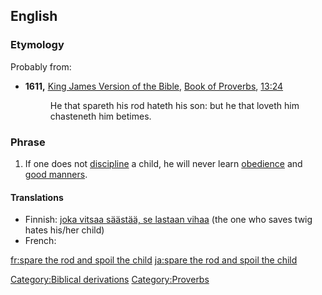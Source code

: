 ==English==

===Etymology===
Probably from:
* '''1611,''' [[w:King James Version of the Bible|King James Version of the Bible]], [[w:Book of Proverbs|Book of Proverbs]], [[s:Bible (King James)/Proverbs#Chapter 13|13:24]]
*:He that spareth his rod hateth his son: but he that loveth him chasteneth him betimes.

===Phrase===
{{infl|en|phrase|head=[[spare]] [[the]] [[rod]] [[and]] [[spoil]] [[the]] [[child]]}}

# If one does not [[discipline]] a child, he will never learn [[obedience]] and [[good manners]].

====Translations====
{{top}}
* Finnish: [[joka vitsaa säästää, se lastaan vihaa]] (the one who saves twig hates his/her child)
* French: {{t+|fr|qui aime bien, châtie bien}}
{{bottom}}

[[Category:Biblical derivations]]
[[Category:Proverbs]]

[[fr:spare the rod and spoil the child]]
[[ja:spare the rod and spoil the child]]